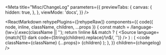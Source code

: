 
<Meta
  title="Misc/ChangeLog"
  parameters={{
    previewTabs: {
      canvas: {
        hidden: true,
      },
    },
    viewMode: 'docs',
  }}
/>

<ReactMarkdown
  rehypePlugins={[rehypeRaw]}
  components={{
    code({ node, inline, className, children, ...props }) {
      const match = /language-(\w+)/.exec(className || '');
      return !inline && match ? (
        <Source language={match[1]} dark code={String(children).replace(/\n$/, '')} />
      ) : (
        <code className={className} {...props}>
          {children}
        </code>
      );
    },
  }}
  children={changelog}
/>

